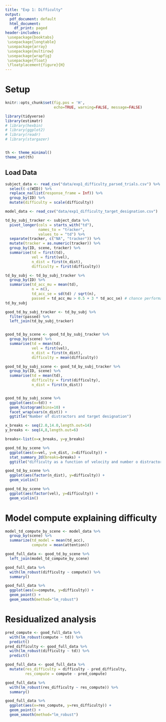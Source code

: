 ```yaml
---
title: "Exp 1: Difficulty"
output:
  pdf_document: default
  html_document:
    df_print: paged
header-includes:
 \usepackage{booktabs}
 \usepackage{longtable}
 \usepackage{array}
 \usepackage{multirow}
 \usepackage{wrapfig}
 \usepackage{float}
 \floatplacement{figure}{H}
---
```


# Setup

```r
knitr::opts_chunk$set(fig.pos = 'H',
                      echo=TRUE, warning=FALSE, message=FALSE)

```
```r
library(tidyverse)
library(estimatr)
# library(hexbin)
# library(ggplot2)
# library(readr)
# library(stargazer)


th <- theme_minimal()
theme_set(th)
```

## Load Data

```r
subject_data <- read_csv("data/exp1_difficulty_parsed_trials.csv") %>%
  select(-c(WID)) %>%
  replace_na(list(response_frame = Inf)) %>%
  group_by(ID) %>%
  mutate(difficulty = scale(difficulty))

model_data <- read_csv("data/exp1_difficulty_target_designation.csv")
```

```r
td_by_subj_tracker <- subject_data %>%
  pivot_longer(cols = starts_with("td"), 
               names_to = "tracker", 
               values_to = "td") %>%
  separate(tracker, c("NA", "tracker")) %>%
  mutate(tracker = as.numeric(tracker)) %>%
  group_by(ID, scene, tracker) %>%
  summarise(td = first(td),
            vel = first(vel),
            n_dist = first(n_dist),
            difficulty = first(difficulty))

td_by_subj <- td_by_subj_tracker %>%
  group_by(ID) %>%
  summarise(td_acc_mu = mean(td),
            n = n(),
            td_acc_se = sd(td) / sqrt(n),
            passed = td_acc_mu > 0.5 + 3 * td_acc_se) # chance performance lower than 0.5?
td_by_subj

good_td_by_subj_tracker <- td_by_subj %>%
  filter(passed) %>%
  left_join(td_by_subj_tracker)


good_td_by_scene <- good_td_by_subj_tracker %>%
  group_by(scene) %>%
  summarise(td = mean(td),
            vel = first(vel),
            n_dist = first(n_dist),
            difficulty = mean(difficulty))

good_td_by_subj_scene <- good_td_by_subj_tracker %>%
  group_by(ID, scene) %>%
  summarise(td = mean(td),
            difficulty = first(difficulty),
            n_dist = first(n_dist))



```


```r
good_td_by_subj_scene %>%
  ggplot(aes(x=td)) +
  geom_histogram(bins=10) +
  facet_wrap(vars(n_dist)) +
  ggtitle("Number of distractors and target designation")

x_breaks <- seq(2.0,14.0,length.out=14)
y_breaks <- seq(4,8,length.out=6)

breaks<-list(x=x_breaks, y=y_breaks)

good_td_by_scene %>%
  ggplot(aes(x=vel, y=n_dist, z=difficulty)) +
  stat_summary_2d(breaks=breaks) +
  ggtitle("difficulty as a function of velocity and number o distractors")

good_td_by_scene %>%
  ggplot(aes(factor(n_dist), y=difficulty)) +
  geom_violin()

good_td_by_scene %>%
  ggplot(aes(factor(vel), y=difficulty)) +
  geom_violin()

```
\newpage

# Model compute explaining difficulty
```r
model_td_compute_by_scene <- model_data %>%
  group_by(scene) %>%
  summarize(td_model = mean(td_acc),
            compute = mean(attention))

good_full_data <- good_td_by_scene %>%
  left_join(model_td_compute_by_scene)

good_full_data %>%
  with(lm_robust(difficulty ~ compute)) %>%
  summary()

good_full_data %>%
  ggplot(aes(x=compute, y=difficulty)) +
  geom_point() +
  geom_smooth(method="lm_robust")
```

# Residualized analysis
```r
pred_compute <- good_full_data %>%
  with(lm_robust(compute ~ td)) %>%
  predict()
pred_difficulty <- good_full_data %>%
  with(lm_robust(difficulty ~ td)) %>%
  predict()

good_full_data <- good_full_data %>%
  mutate(res_difficulty = difficulty - pred_difficulty,
         res_compute = compute - pred_compute)

good_full_data %>%
  with(lm_robust(res_difficulty ~ res_compute)) %>%
  summary()

good_full_data %>%
  ggplot(aes(x=res_compute, y=res_difficulty)) +
  geom_point() + 
  geom_smooth(method="lm_robust")
```
